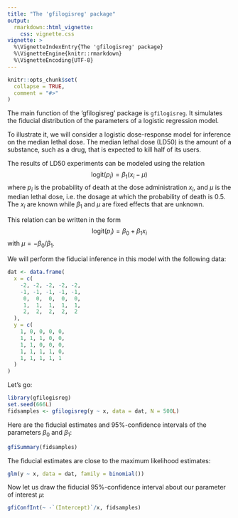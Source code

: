 ```yaml
---
title: "The 'gfilogisreg' package"
output: 
  rmarkdown::html_vignette:
    css: vignette.css
vignette: >
  %\VignetteIndexEntry{The 'gfilogisreg' package}
  %\VignetteEngine{knitr::rmarkdown}
  %\VignetteEncoding{UTF-8}
---
```


```r
knitr::opts_chunk$set(
  collapse = TRUE,
  comment = "#>"
)
```

The main function of the 'gfilogisreg' package is `gfilogisreg`. It simulates 
the fiducial distribution of the parameters of a logistic regression model.

To illustrate it, we will consider a logistic dose-response model for inference
on the median lethal dose. The median lethal dose (LD50) is the amount of a 
substance, such as a drug, that is expected to kill half of its users.

The results of LD50 experiments can be modeled using the relation
$$
\textrm{logit}(p_i) = \beta_1(x_i - \mu)
$$
where $p_i$ is the probability of death at the dose administration $x_i$, and 
$\mu$ is the median lethal dose, i.e. the dosage at which the probability of 
death is $0.5$. The $x_i$ are known while $\beta_1$ and $\mu$ are fixed effects 
that are unknown. 

This relation can be written in the form 
$$
\textrm{logit}(p_i) = \beta_0 + \beta_1 x_i
$$
with $\mu = -\beta_0 / \beta_1$.

We will perform the fiducial inference in this model with the following data:

```r
dat <- data.frame(
  x = c(
    -2, -2, -2, -2, -2, 
    -1, -1, -1, -1, -1, 
     0,  0,  0,  0,  0,
     1,  1,  1,  1,  1,
     2,  2,  2,  2,  2
  ),
  y = c(
    1, 0, 0, 0, 0,
    1, 1, 1, 0, 0,
    1, 1, 0, 0, 0,
    1, 1, 1, 1, 0,
    1, 1, 1, 1, 1
  )
)
```

Let's go: 

```r
library(gfilogisreg)
set.seed(666L)
fidsamples <- gfilogisreg(y ~ x, data = dat, N = 500L)
```

Here are the fiducial estimates and $95\%$-confidence intervals of the 
parameters $\beta_0$ and $\beta_1$:

```r
gfiSummary(fidsamples)
```

The fiducial estimates are close to the maximum likelihood estimates:

```r
glm(y ~ x, data = dat, family = binomial())
```

Now let us draw the fiducial $95\%$-confidence interval about our parameter of 
interest $\mu$:

```r
gfiConfInt(~ -`(Intercept)`/x, fidsamples)
```

